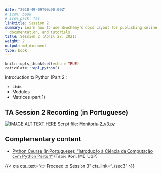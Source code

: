 ---
date: "2018-09-09T00:00:00Z"
# icon: book
# icon_pack: fas
linktitle: Session 2
summary: Learn how to use Wowchemy's docs layout for publishing online courses, software
  documentation, and tutorials.
title: Session 2 (April 27, 2021)
weight: 2
output: md_document
type: book
---

```{r setup, include=FALSE}
knitr::opts_chunk$set(echo = TRUE)
reticulate::repl_python()
```

Introduction to Python (Part 2):

- Lists
- Modules
- Matrices (part 1)

## TA Session 2 Recording (in Portuguese)

[![IMAGE ALT TEXT HERE](https://img.youtube.com/vi/dZzr6_gNHcw/maxresdefault.jpg)](https://www.youtube.com/watch?v=dZzr6_gNHcw)
Script file: [Monitoria-2_v3.py](../Monitoria-2_v3.py)

## Complementary content
- [Python Course (in Portuguese): "Introdução à Ciência da Computação com Python Parte 1"](https://www.coursera.org/learn/ciencia-computacao-python-conceitos) (Fábio Kon, IME-USP)


{{< cta cta_text="👉 Proceed to Session 3" cta_link="../sec3" >}}
